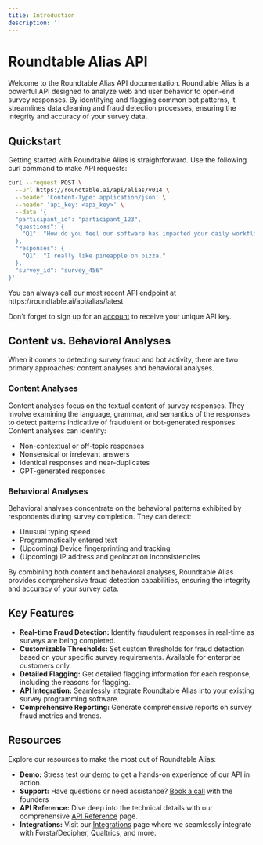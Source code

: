 ```yaml
---
title: Introduction
description: ''
---
```


# Roundtable Alias API

Welcome to the Roundtable Alias API documentation. Roundtable Alias is a powerful API designed to analyze web and user behavior to open-end survey responses. By identifying and flagging common bot patterns, it streamlines data cleaning and fraud detection processes, ensuring the integrity and accuracy of your survey data.

## Quickstart

Getting started with Roundtable Alias is straightforward. Use the following curl command to make API requests:


``` bash
curl --request POST \
  --url https://roundtable.ai/api/alias/v014 \
  --header 'Content-Type: application/json' \
  --header 'api_key: <api_key>' \
  --data '{
  "participant_id": "participant_123",
  "questions": {
    "Q1": "How do you feel our software has impacted your daily workflow?"
  },
  "responses": {
    "Q1": "I really like pineapple on pizza."
  },
  "survey_id": "survey_456"
}'
```

<Tip>
You can always call our most recent API endpoint at https://roundtable.ai/api/alias/latest
</Tip>

Don't forget to sign up for an [account](/account) to receive your unique API key.

## Content vs. Behavioral Analyses
When it comes to detecting survey fraud and bot activity, there are two primary approaches: content analyses and behavioral analyses.

### Content Analyses
Content analyses focus on the textual content of survey responses. They involve examining the language, grammar, and semantics of the responses to detect patterns indicative of fraudulent or bot-generated responses. Content analyses can identify:
- Non-contextual or off-topic responses
- Nonsensical or irrelevant answers
- Identical responses and near-duplicates
- GPT-generated responses

### Behavioral Analyses
Behavioral analyses concentrate on the behavioral patterns exhibited by respondents during survey completion. They can detect:
- Unusual typing speed
- Programmatically entered text
- (Upcoming) Device fingerprinting and tracking
- (Upcoming) IP address and geolocation inconsistencies

By combining both content and behavioral analyses, Roundtable Alias provides comprehensive fraud detection capabilities, ensuring the integrity and accuracy of your survey data.

## Key Features

- **Real-time Fraud Detection:** Identify fraudulent responses in real-time as surveys are being completed.
- **Customizable Thresholds:** Set custom thresholds for fraud detection based on your specific survey requirements. Available for enterprise customers only.
- **Detailed Flagging:** Get detailed flagging information for each response, including the reasons for flagging.
- **API Integration:** Seamlessly integrate Roundtable Alias into your existing survey programming software.
- **Comprehensive Reporting:** Generate comprehensive reports on survey fraud metrics and trends.

## Resources

Explore our resources to make the most out of Roundtable Alias:

- **Demo:** Stress test our [demo](https://roundtable.ai/demo) to get a hands-on experience of our API in action.
- **Support:** Have questions or need assistance? [Book a call](https://calendly.com/mayank-roundtable/30min?back=1&month=2024-01) with the founders
- **API Reference:** Dive deep into the technical details with our comprehensive [API Reference](api-reference/v014) page.
- **Integrations:** Visit our [Integrations](integration) page where we seamlessly integrate with Forsta/Decipher, Qualtrics, and more.